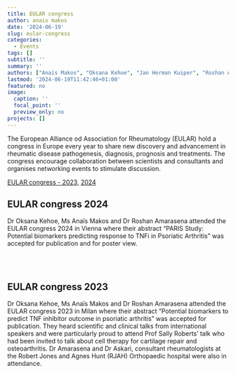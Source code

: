 ```yaml
---
title: EULAR congress
author: anais makos
date: '2024-06-19'
slug: eular-congress
categories:
  - Events
tags: []
subtitle: ''
summary: ''
authors: ["Anaïs Makos", "Oksana Kehoe", "Jan Herman Kuiper", "Roshan Amarasena"]
lastmod: '2024-06-19T11:42:46+01:00'
featured: no
image:
  caption: ''
  focal_point: ''
  preview_only: no
projects: []
---
```

The European Alliance od Association for Rheumatology (EULAR) hold a congress in Europe every year to share new discovery and advancement in rheumatic disease pathogenesis, diagnosis, prognosis and treatments. The congress encourage collaboration between scientists and consultants and organises networking events to stimulate discussion.

[EULAR congress - 2023](#eular-2023), [2024](#eular-2024) 

<h2 id="eular-2024">**EULAR congress 2024**</h2>

Dr Oksana Kehoe, Ms Anaïs Makos and Dr Roshan Amarasena attended the EULAR congress 2024 in Vienna where their abstract “PARIS Study: Potential biomarkers predicting response to TNFi in Psoriatic Arthritis” was accepted for publication and for poster view.  

<br><br> 

<h2 id="eular-2023">**EULAR congress 2023**</h2>

Dr Oksana Kehoe, Ms Anaïs Makos and Dr Roshan Amarasena attended the EULAR congress 2023 in Milan where their abstract “Potential biomarkers to predict TNF inhibitor outcome in psoriatic arthritis” was accepted for publication. They heard scientific and clinical talks from international speakers and were particularly proud to attend Prof Sally Roberts’ talk who had been invited to talk about cell therapy for cartilage repair and osteoarthritis. Dr Amarasena and Dr Askari, consultant rheumatologists at the Robert Jones and Agnes Hunt (RJAH) Orthopaedic hospital were also in attendance. 
